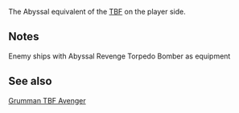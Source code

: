 {{EnemyEquipmentInfoKai|Abyssal Revenge Torpedo Bomber}}
The Abyssal equivalent of the [[TBF]] on the player side.
==Notes==
<categorytree mode=pages depth=0>Enemy ships with Abyssal Revenge Torpedo Bomber as equipment</categorytree>
==See also==
[[wikipedia:Grumman TBF Avenger|Grumman TBF Avenger]]
{{EnemyEquipmentList}}